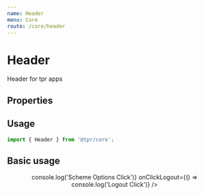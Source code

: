 ```yaml
---
name: Header
menu: Core
route: /core/header
---
```



# Header

Header for tpr apps

## Properties

<Props of={Header} />

## Usage

```js
import { Header } from '@tpr/core';
```

## Basic usage

<Playground>
	<Header
		title="Making workplace pensions work"
		logoUrl="https://www.thepensionsregulator.gov.uk/-/media/thepensionsregulator/images/logo/tpr-logo-header.ashx"
		onClickSchemeOptions={() => console.log('Scheme Options Click')}
		onClickLogout={() => console.log('Logout Click')}
	/>
</Playground>
